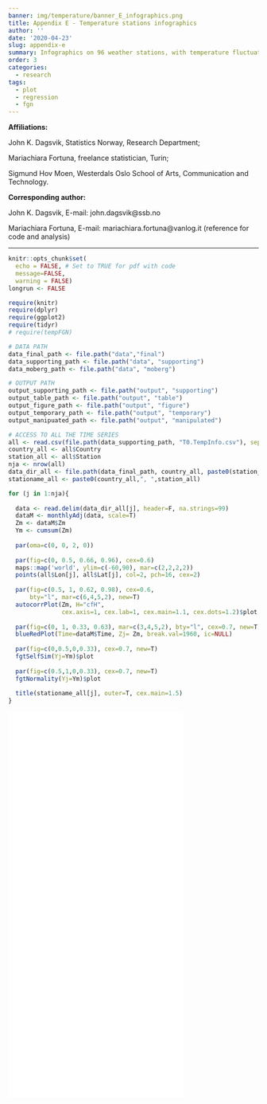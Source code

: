 ```yaml
---
banner: img/temperature/banner_E_infographics.png
title: Appendix E - Temperature stations infographics
author: ''
date: '2020-04-23'
slug: appendix-e
summary: Infographics on 96 weather stations, with temperature fluctuations, autocorrelation and statistical tests
order: 3
categories:
  - research
tags:
  - plot
  - regression
  - fgn
---
```



**Affiliations:** 

John K. Dagsvik, Statistics Norway, Research Department; 

Mariachiara Fortuna, freelance statistician, Turin; 

Sigmund Hov Moen, Westerdals Oslo School of Arts, Communication and Technology. 


\vspace{0.5cm}

**Corresponding author:**

John K. Dagsvik, E-mail: john.dagsvik@ssb.no

Mariachiara Fortuna, E-mail: mariachiara.fortuna@vanlog.it (reference for code and analysis)


***

```r
knitr::opts_chunk$set(
  echo = FALSE, # Set to TRUE for pdf with code
  message=FALSE,
  warning = FALSE)
longrun <- FALSE
```



```r
require(knitr)
require(dplyr)
require(ggplot2)
require(tidyr)
# require(tempFGN)

```



```r
# DATA PATH
data_final_path <- file.path("data","final")
data_supporting_path <- file.path("data", "supporting")
data_moberg_path <- file.path("data", "moberg")

# OUTPUT PATH
output_supporting_path <- file.path("output", "supporting")
output_table_path <- file.path("output", "table")
output_figure_path <- file.path("output", "figure")
output_temporary_path <- file.path("output", "temporary")
output_manipuated_path <- file.path("output", "manipulated")
```


```r

# ACCESS TO ALL THE TIME SERIES
all <- read.csv(file.path(data_supporting_path, "T0.TempInfo.csv"), sep=";", dec=",")
country_all <- all$Country
station_all <- all$Station
nja <- nrow(all)
data_dir_all <- file.path(data_final_path, country_all, paste0(station_all, ".txt"))
stationame_all <- paste0(country_all,", ",station_all)

```
  



```r

for (j in 1:nja){ 
  
  data <- read.delim(data_dir_all[j], header=F, na.strings=99)
  dataM <- monthlyAdj(data, scale=T)
  Zm <- dataM$Zm 
  Ym <- cumsum(Zm)
  
  par(oma=c(0, 0, 2, 0))
  
  par(fig=c(0, 0.5, 0.66, 0.96), cex=0.6)
  maps::map('world', ylim=c(-60,90), mar=c(2,2,2,2))
  points(all$Lon[j], all$Lat[j], col=2, pch=16, cex=2)
  
  par(fig=c(0.5, 1, 0.62, 0.98), cex=0.6, 
      bty="l", mar=c(6,4,5,2), new=T)
  autocorrPlot(Zm, H="cfH", 
               cex.axis=1, cex.lab=1, cex.main=1.1, cex.dots=1.2)$plot
  
  par(fig=c(0, 1, 0.33, 0.63), mar=c(3,4,5,2), bty="l", cex=0.7, new=T)
  blueRedPlot(Time=dataM$Time, Zj= Zm, break.val=1960, ic=NULL)
  
  par(fig=c(0,0.5,0,0.33), cex=0.7, new=T)
  fgtSelfSim(Yj=Ym)$plot
  
  par(fig=c(0.5,1,0,0.33), cex=0.7, new=T)
  fgtNormality(Yj=Ym)$plot
  
  title(stationame_all[j], outer=T, cex.main=1.5)
}

```




<embed src="/img/temperature/FE1.Final_appendix_sheet.pdf" width="70%" height="775" type="application/pdf" />